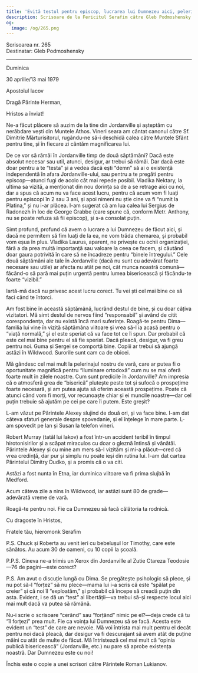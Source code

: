```yaml
---
title: 'Evită testul pentru episcop, lucrarea lui Dumnezeu aici, pelerinaje'
description: Scrisoare de la Fericitul Serafim către Gleb Podmoshensky.
og:
  image: /og/265.png
---
```


<div style={{textAlign:'right', fontFamily:'monospace'}}>Scrisoarea nr. 265</div>
<div style={{textAlign:'left', fontFamily:'monospace'}}>Destinatar: Gleb Podmoshensky</div>

---

Duminica

30 aprilie/13 mai 1979

Apostolul Iacov

Dragă Părinte Herman,

Hristos a înviat!

Ne-a făcut plăcere să auzim de la tine din Jordanville și așteptăm cu nerăbdare vești din Muntele Athos. Vineri seara am cântat canonul către Sf. Dimitrie Mărturisitorul, rugându-ne să-i deschidă calea către Muntele Sfânt pentru tine, și în fiecare zi cântăm magnificarea lui.

De ce vor să rămâi în Jordanville timp de două săptămâni? Dacă este absolut necesar sau util, atunci, desigur, ar trebui să rămâi. Dar dacă este doar pentru a te “testa” și a vedea dacă ești “demn” să ai o existență independentă în afara Jordanville-ului, sau pentru a te pregăti pentru episcop—atunci fugi de acolo cât mai repede posibil. Vladika Nektary, la ultima sa vizită, a menționat din nou dorința sa de a se retrage aici cu noi, dar a spus că acum nu va face acest lucru, pentru că acum vom fi luați pentru episcopi în 2 sau 3 ani, și apoi nimeni nu știe cine va fi “numit la Platina,” și nu i-ar plăcea. I-am sugerat că am lua calea lui Sergius de Radonezh în loc de George Grabbe (care spune că, conform Metr. Anthony, nu se poate refuza să fii episcop), și s-a consolat puțin.

Simt profund, profund că avem o lucrare a lui Dumnezeu de făcut aici, și dacă ne permitem să fim luați de la ea, ne vom trăda chemarea, și probabil vom eșua în plus. Vladika Laurus, aparent, ne privește cu ochii organizației, fără a da prea multă importanță sau valoare la ceea ce facem, și căutând doar gaura potrivită în care să ne încadreze pentru “binele întregului.” Cele două săptămâni ale tale în Jordanville (dacă nu sunt cu adevărat foarte necesare sau utile) ar afecta nu atât pe noi, cât munca noastră comună—făcând-o să pară mai puțin urgentă pentru lumea bisericească și făcându-te foarte “vizibil.”

Iartă-mă dacă nu privesc acest lucru corect. Tu vei ști cel mai bine ce să faci când te întorci.

Am fost bine în această săptămână, lucrând destul de bine, și cu doar câțiva vizitatori. Mă simt destul de nervos fiind “responsabil” și având de citit corespondența, dar nu există încă mari suferințe. Roagă-te pentru Dima—familia lui vine în vizită săptămâna viitoare și vrea să-l ia acasă pentru o “viață normală,” și el este speriat că va face tot ce îi spun. Dar probabil că este cel mai bine pentru el să fie speriat. Dacă pleacă, desigur, va fi greu pentru noi. Guma și Sergei se comportă bine. Copiii ar trebui să ajungă astăzi în Wildwood. Surorile sunt cam ca de obicei.

Mă gândesc cel mai mult la pelerinajul nostru de vară, care ar putea fi o oportunitate magnifică pentru “iluminare ortodoxă” cum nu se mai oferă foarte mult în zilele noastre. Cum sunt predicile în Jordanville? Am impresia că o atmosferă grea de “biserică” plutește peste tot și sufocă o prospețime foarte necesară, și am putea ajuta să oferim această prospețime. Poate că atunci când vom fi morți, vor recunoaște chiar și ei muncile noastre—dar cel puțin trebuie să ajutăm pe cei pe care îi putem. Este greșit?

L-am văzut pe Părintele Alexey slujind de două ori, și va face bine. I-am dat câteva sfaturi generale despre spovedanie, și el înțelege în mare parte. L-am spovedit pe Ian și Susan la telefon vineri.

Robert Murray (tatăl lui Iakov) a fost într-un accident teribil în timpul hirotonisirilor și a scăpat miraculos cu doar o gleznă întinsă și vânătăi. Părintele Alexey și cu mine am mers să-l vizităm și mi-a plăcut—cred că vrea credință, dar pur și simplu nu poate ieși din rutina lui. I-am dat cartea Părintelui Dimitry Dudko, și a promis că o va citi.

Astăzi a fost nunta în Etna, iar duminica viitoare va fi prima slujbă în Medford.

Acum câteva zile a nins în Wildwood, iar astăzi sunt 80 de grade—adevărată vreme de vară.

Roagă-te pentru noi. Fie ca Dumnezeu să facă călătoria ta rodnică.

Cu dragoste în Hristos,

Fratele tău, hieromonk Serafim

P.S. Chuck și Roberta au venit ieri cu bebelușul lor Timothy, care este sănătos. Au acum 30 de oameni, cu 10 copii la școală.

P.P.S. Cineva ne-a trimis un Xerox din Jordanville al Zutie Ctareza Teodosie—76 de pagini—este corect?

P.S. Am avut o discuție lungă cu Dima. Se pregătește psihologic să plece, și nu pot să-l “forțez” să nu plece—mama lui i-a scris că este “spălat pe creier” și că noi îl “exploatăm,” și probabil că începe să creadă puțin din asta. Evident, i se dă un “test” al libertății—va trebui să-și respecte locul aici mai mult dacă va putea să rămână.

Nu-i scrie o scrisoare “cerând” sau “forțând” nimic pe el?—deja crede că tu “îl forțezi” prea mult. Fie ca voința lui Dumnezeu să se facă. Acesta este evident un “test” de care are nevoie. Mă voi întrista mai mult pentru el decât pentru noi dacă pleacă, dar desigur va fi descurajant să avem atât de puține mâini cu atât de multe de făcut. Mă întristează cel mai mult că “opinia publică bisericească” (Jordanville, etc.) nu pare să aprobe existența noastră. Dar Dumnezeu este cu noi!

Închis este o copie a unei scrisori către Părintele Roman Lukianov.